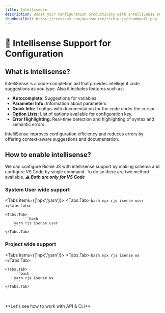 ---
title: Intellisense
description: Boost your configuration productivity with IntelliSense support for Richie JS. Learn how to enable intelligent code suggestions, autocomplete, and error highlighting in VS Code for efficient and error-free configuration.
thumbnailUrl: https://cresteem.com/opensource/richie-js/thumbnail.png
---

# 🤖 Intellisense Support for Configuration
## What is Intellisense?
IntelliSense is a code-completion aid that provides intelligent code suggestions as you type. Also it includes features such as:

- **Autocomplete:** Suggestions for variables.
- **Parameter Info:** Information about parameters.
- **Quick Info:** Tooltips with documentation for the code under the cursor.
- **Option Lists:** List of options available for configuration key.
- **Error Highlighting:** Real-time detection and highlighting of syntax and semantic errors.

IntelliSense improves configuration efficiency and reduces errors by offering context-aware suggestions and documentation.

## How to enable intellisense?
We can configure Richie JS with intellisense support by making schema and configure VS Code by single command.
To do so there are two method available.
***⚠️ Both are only for VS Code***
    
### System User wide support
<Tabs items={['npx','yarn']}>
    <Tabs.Tab>
        ```bash
        npx rjs isense user
        ```
    </Tabs.Tab>

    <Tabs.Tab>
            ```bash
        yarn rjs isense user
        ```
    </Tabs.Tab>
</Tabs>


### Project wide support
<Tabs items={['npx','yarn']}>
    <Tabs.Tab>
        ```bash
        npx rjs isense ws
        ```
    </Tabs.Tab>

    <Tabs.Tab>
        ```bash
        yarn rjs isense ws
        ```
    </Tabs.Tab>
</Tabs>

<br/>
<br/>
**Let's see how to work with API & CLI**
